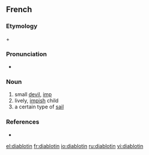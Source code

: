 ==French==

===Etymology===
{{term|diable||devil|lang=fr}} + {{suffix|-ot|in|lang=fr}}

===Pronunciation===
* {{audio|Fr-Paris--diablotin.ogg|Audio (Paris)}}

===Noun===
{{fr-noun|m}}

# small [[devil]], [[imp]]
# lively, [[impish]] child
# a certain type of [[sail]]

===References===
* {{R:NPLarousse}}

[[el:diablotin]]
[[fr:diablotin]]
[[io:diablotin]]
[[ru:diablotin]]
[[vi:diablotin]]